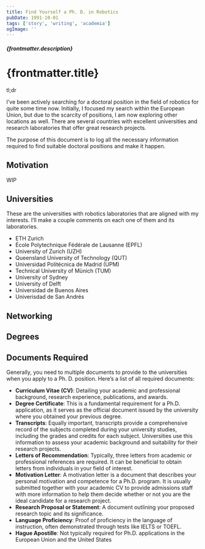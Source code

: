 ```yaml
---
title: Find Yourself a Ph. D. in Robotics
pubDate: 1991-10-01
tags: ['story', 'writing', 'academia']
ogImage: ''
---
```


<h5 class="mb-3 text-sm">{frontmatter.description}</h5>

# {frontmatter.title}

tl;dr

I’ve been actively searching for a doctoral position in the field of robotics for quite some time now. Initially, I focused my search within the European Union, but due to the scarcity of positions, I am now exploring other locations as well. There are several countries with excellent universities and research laboratories that offer great research projects.

The purpose of this document is to log all the necessary information required to find suitable doctoral positions and make it happen.

## Motivation

WIP

## Universities

These are the universities with robotics laboratories that are aligned with my interests. I’ll make a couple comments on each one of them and its laboratories.

- ETH Zurich
- École Polytechnique Fédérale de Lausanne (EPFL)
- University of Zurich (UZH)
- Queensland University of Technology (QUT)
- Universidad Politécnica de Madrid (UPM)
- Technical University of Münich (TUM)
- University of Sydney
- University of Delft
- Universidad de Buenos Aires
- Univerisdad de San Andrés

## Networking

## Degrees

## Documents Required

Generally, you need to multiple documents to provide to the universities when you apply to a Ph. D. position. Here’s a list of all required documents:

- **Curriculum Vitae (CV)**: Detailing your academic and professional background, research experience, publications, and awards.
- **Degree Certificate**: This is a fundamental requirement for a Ph.D. application, as it serves as the official document issued by the university where you obtained your previous degree.
- **Transcripts**: Equally important, transcripts provide a comprehensive record of the subjects completed during your university studies, including the grades and credits for each subject. Universities use this information to assess your academic background and suitability for their research projects.
- **Letters of Recommendation**: Typically, three letters from academic or professional references are required. It can be beneficial to obtain letters from individuals in your field of interest.
- **Motivation Letter**: A motivation letter is a document that describes your personal motivation and competence for a Ph.D. program. It is usually submitted together with your academic CV to provide admissions staff with more information to help them decide whether or not you are the ideal candidate for a research project.
- **Research Proposal or Statement**: A document outlining your proposed research topic and its significance.
- **Language Proficiency**: Proof of proficiency in the language of instruction, often demonstrated through tests like IELTS or TOEFL.
- **Hague Apostille**: Not typically required for Ph.D. applications in the European Union and the United States
